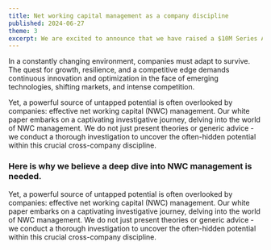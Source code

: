 ```yaml
---
title: Net working capital management as a company discipline
published: 2024-06-27
theme: 3
excerpt: We are excited to announce that we have raised a $10M Series A round led by XYZ Capital. This funding will help us accelerate our growth and expand our team.
---
```


In a constantly changing environment, companies must adapt to survive. The quest for growth, resilience, and a competitive edge demands continuous innovation and optimization in the face of emerging technologies, shifting markets, and intense competition.

Yet, a powerful source of untapped potential is often overlooked by companies: effective net working capital (NWC) management.
Our white paper embarks on a captivating investigative journey, delving into the world of NWC management. We do not just present theories or generic advice - we conduct a thorough investigation to uncover the often-hidden potential within this crucial cross-company discipline.

### Here is why we believe a deep dive into NWC management is needed.

Yet, a powerful source of untapped potential is often overlooked by companies: effective net working capital (NWC) management.
Our white paper embarks on a captivating investigative journey, delving into the world of NWC management. We do not just present theories or generic advice - we conduct a thorough investigation to uncover the often-hidden potential within this crucial cross-company discipline.
